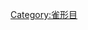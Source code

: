 {{catmore}}
{{Commons cat|Troglodytidae}}
{{Commonscat|Troglodytidae}}

[[Category:雀形目|Category:雀形目]]